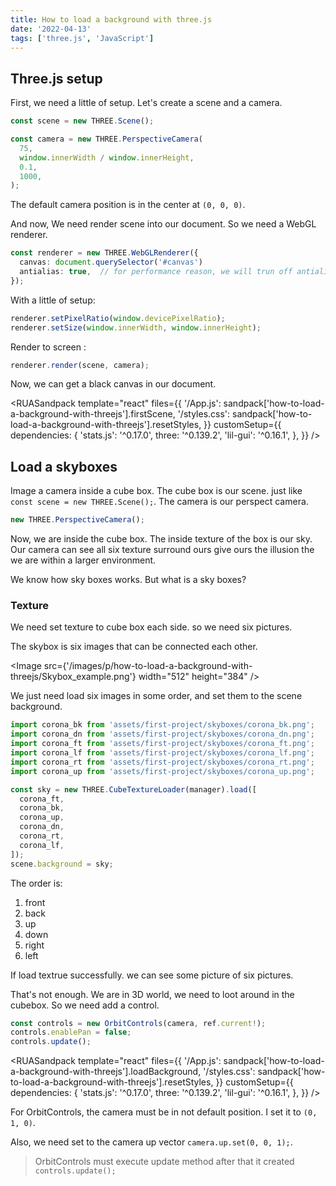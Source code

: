 ```yaml
---
title: How to load a background with three.js
date: '2022-04-13'
tags: ['three.js', 'JavaScript']
---
```


## Three.js setup

First, we need a little of setup. Let's create a scene and a camera.

```ts
const scene = new THREE.Scene();

const camera = new THREE.PerspectiveCamera(
  75,
  window.innerWidth / window.innerHeight,
  0.1,
  1000,
);
```

The default camera position is in the center at `(0, 0, 0)`.

And now, We need render scene into our document. So we need a WebGL renderer.

```ts
const renderer = new THREE.WebGLRenderer({
  canvas: document.querySelector('#canvas')
  antialias: true,  // for performance reason, we will trun off antialias
});
```

With a little of setup:

```ts
renderer.setPixelRatio(window.devicePixelRatio);
renderer.setSize(window.innerWidth, window.innerHeight);
```

Render to screen :

```ts
renderer.render(scene, camera);
```

Now, we can get a black canvas in our document.

<RUASandpack
  template="react"
  files={{
    '/App.js': sandpack['how-to-load-a-background-with-threejs'].firstScene,
    '/styles.css':
      sandpack['how-to-load-a-background-with-threejs'].resetStyles,
  }}
  customSetup={{
    dependencies: {
      'stats.js': '^0.17.0',
      three: '^0.139.2',
      'lil-gui': '^0.16.1',
    },
  }}
/>

## Load a skyboxes

Image a camera inside a cube box. The cube box is our scene. just like `const scene = new THREE.Scene();`. The camera is our perspect camera.

```ts
new THREE.PerspectiveCamera();
```

Now, we are inside the cube box. The inside texture of the box is our sky. Our camera can see all six texture surround ours give ours the illusion the we are within a larger environment.

We know how sky boxes works. But what is a sky boxes?

### Texture

We need set texture to cube box each side. so we need six pictures.

The skybox is six images that can be connected each other.

<Image
  src={'/images/p/how-to-load-a-background-with-threejs/Skybox_example.png'}
  width="512"
  height="384"
/>

We just need load six images in some order, and set them to the scene background.

```ts
import corona_bk from 'assets/first-project/skyboxes/corona_bk.png';
import corona_dn from 'assets/first-project/skyboxes/corona_dn.png';
import corona_ft from 'assets/first-project/skyboxes/corona_ft.png';
import corona_lf from 'assets/first-project/skyboxes/corona_lf.png';
import corona_rt from 'assets/first-project/skyboxes/corona_rt.png';
import corona_up from 'assets/first-project/skyboxes/corona_up.png';

const sky = new THREE.CubeTextureLoader(manager).load([
  corona_ft,
  corona_bk,
  corona_up,
  corona_dn,
  corona_rt,
  corona_lf,
]);
scene.background = sky;
```

The order is:

1. front
2. back
3. up
4. down
5. right
6. left

If load textrue successfully. we can see some picture of six pictures.

That's not enough. We are in 3D world, we need to loot around in the cubebox. So we need add a control.

```ts
const controls = new OrbitControls(camera, ref.current!);
controls.enablePan = false;
controls.update();
```

<RUASandpack
  template="react"
  files={{
    '/App.js': sandpack['how-to-load-a-background-with-threejs'].loadBackground,
    '/styles.css':
      sandpack['how-to-load-a-background-with-threejs'].resetStyles,
  }}
  customSetup={{
    dependencies: {
      'stats.js': '^0.17.0',
      three: '^0.139.2',
      'lil-gui': '^0.16.1',
    },
  }}
/>

For OrbitControls, the camera must be in not default position. I set it to `(0, 1, 0)`.

Also, we need set to the camera up vector `camera.up.set(0, 0, 1);`.

> OrbitControls must execute update method after that it created `controls.update();`
